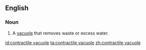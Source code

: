 ==English==

===Noun===
{{en-noun|head=[[contractile]] [[vacuole]]}}

# {{lb|en|cell biology}} A [[vacuole]] that removes waste or excess water.

[[id:contractile vacuole]]
[[ta:contractile vacuole]]
[[zh:contractile vacuole]]